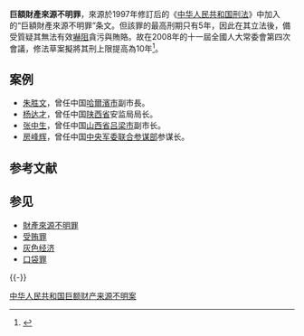 {{legal}}
'''巨額財產來源不明罪'''，來源於<onlyinclude>1997年修訂后的《[[中华人民共和国刑法|中华人民共和国刑法]]》中加入的“巨額財產來源不明罪”条文。但該罪的最高刑期只有5年，因此在其立法後，備受質疑其無法有效[[嚇阻|嚇阻]]貪污與賄賂。故在2008年的十一屆全國人大常委會第四次會議，修法草案擬將其刑上限提高為10年<ref>{{cite news |language =  |author =  |coauthors =  |url = http://news.xinhuanet.com/legal/2008-08/25/content_9705077.htm |title = 巨额财产来源不明罪最高刑期拟提高到10年 |work =  |publisher = [[新华网|新华网]] |pages =  |date = 2008-08-25 |accessdate = 2008-09-12 |archive-date = 2011-05-24 |archive-url = https://web.archive.org/web/20110524173354/http://news.xinhuanet.com/legal/2008-08/25/content_9705077.htm |dead-url = no }}</ref>。</onlyinclude>

== 案例 ==
*[[朱胜文|朱胜文]]，曾任中国[[哈爾濱市|哈爾濱市]]副市長。
* [[杨达才|杨达才]]，曾任中国[[陕西省|陕西省]]安监局局长。
* [[张中生|张中生]]，曾任中国[[山西省|山西省]][[吕梁市|吕梁市]]副市长。
* [[房峰辉|房峰辉]]，曾任中国[[中央军委联合参谋部|中央军委联合参谋部]]参谋长。

== 参考文献 ==
{{Reflist}}

== 参见 ==
{{Portal box|中华人民共和国|法律|经济}}
* [[財產來源不明罪|財產來源不明罪]]
*[[賄賂|受贿罪]]
* [[灰色经济|灰色经济]]
* [[口袋罪|口袋罪]]

{{-}}
{{中华人民共和国刑法罪名}}
{{中华人民共和国廉政}}

[[Category:中华人民共和国巨额财产来源不明案|]]

{{法律小作品}}